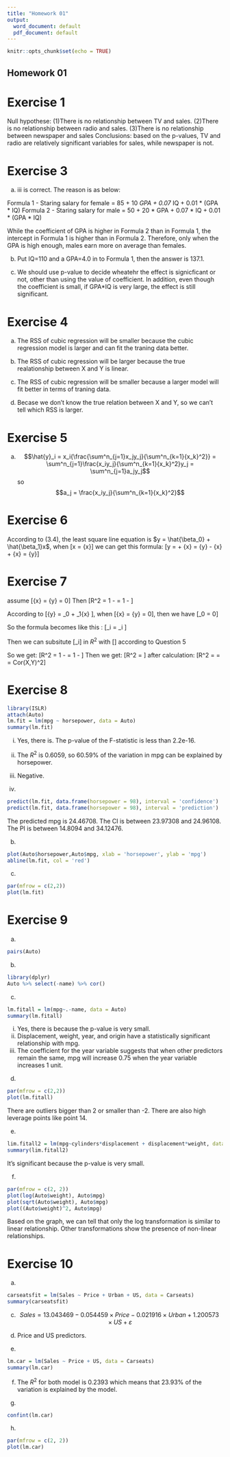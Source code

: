 ```yaml
---
title: "Homework 01"
output:
  word_document: default
  pdf_document: default
---
```


```r
knitr::opts_chunk$set(echo = TRUE)
```

## Homework 01
# Exercise 1

Null hypothese: (1)There is no relationship between TV and sales. (2)There is no relationship between radio and sales. (3)There is no relationship between newspaper and sales
Conclusions: based on the p-values, TV and radio are relatively significant variables for sales, while newspaper is not.

# Exercise 3
(a) iii is correct. The reason is as below:

Formula 1 - Staring salary for female = 85 + 10 *GPA + 0.07 *IQ + 0.01 * (GPA * IQ)
Formula 2 - Staring salary for male = 50 + 20 * GPA + 0.07 * IQ + 0.01 * (GPA * IQ)

While the coefficient of GPA is higher in Formula 2 than in Formula 1, the intercept in Formula 1 is higher than in Formula 2. Therefore, only when the GPA is high enough, males earn more on average than females.

(b) Put IQ=110 and a GPA=4.0 in to Formula 1, then the answer is 137.1.

(c) We should use p-value to decide wheatehr the effect is signicficant or not, other than using the value of coefficient. In addition, even though the coefficient is small, if GPA*IQ is very large, the effect is still significant.

# Exercise 4
(a) The RSS of cubic regression will be smaller because the cubic regression model is larger and can fit the traning data better.

(b) The RSS of cubic regression will be larger because the true realationship between X and Y is linear.

(c) The RSS of cubic regression will be smaller because a larger model will fit better in terms of traning data.

(d) Becase we don't know the true relation between X and Y, so we can't tell which RSS is larger.


# Exercise 5
(a) 
$$\hat{y}_i = x_i{\frac{\sum^n_{j=1}x_jy_j}{\sum^n_{k=1}{x_k}^2}} = \sum^n_{j=1}\frac{x_iy_j}{\sum^n_{k=1}{x_k}^2}y_j = \sum^n_{j=1}a_jy_j$$
so
$$a_j = \frac{x_iy_j}{\sum^n_{k=1}{x_k}^2}$$

# Exercise 6
According to (3.4), the least square line equation is $y = \hat{\beta_0} + \hat{\beta_1}x$, when \[x = \bar{x}\] we can get this formula:
\[y = \hat{\beta_0} + \hat{\beta_1}\bar{x} = \bar{y} - \hat{\beta_1}\bar{x} + \hat{\beta_1}\bar{x} = \bar{y}\]


# Exercise 7
assume \[\bar{x} = \bar{y} = 0\]
Then \[R^2 = 1 - \frac{RSS}{TSS} = 1 - \frac{\sum_i{(y_i - \hat{y}_i)}^2}{\sum_j{y_j}^2}\]  

According to \[\bar{y} = \beta_0 + \beta_1\bar{x} \], when \[\bar{x} = \bar{y} = 0\], then we have \[\beta_0 = 0\]  

So the formula becomes like this : \[\hat{y}_i = \hat{\beta_1}\hat{x}_i \]  

Then we can subsitute \[\hat{y}_i\] in $R^2$ with \[\frac{\sum^n_{j=1}x_jy_j}{\sum^n_{j=1}{x_j}^2}\] according to Question 5

So we get: \[R^2 = 1 - \frac{\sum_i(y_i - \sum_jx_jy_j/\sum_j{x_j}^2x_i)^2}{\sum_j{y_j}^2} = 1 - \frac{\sum_i{y_i}^2 - 2\sum_iy_i(\sum_jx_jy_j/\sum_j{x_j}^2)x_i + \sum_i(\sum_jx_jy_j/\sum_j{x_j}^2)^2{x_i}^2}{\sum_j{y_j}^2}\]
Then we get: 
\[R^2 = \frac{\sum_j{y_j}^2 - (\sum_i{y_i}^2 - 2\sum_iy_i(\sum_jx_jy_j/\sum_j{x_j}^2)x_i + \sum_i(\sum_jx_jy_j/\sum_j{x_j}^2)^2{x_i}^2)}{\sum_j{y_j}^2}\]
after calculation: 
\[R^2 = \frac{2(\sum_ix_iy_i)^2/\sum_j{x_j}^2 - (\sum_ix_iy_i)^2/\sum_j{x_j}^2}{\sum_j{y_j}^2} = \frac{(\sum_ix_iy_i)^2}{\sum_j{x_j}^2\sum_j{y_j}^2} = Cor(X,Y)^2\]

# Exercise 8
```r
library(ISLR)
attach(Auto)
lm.fit = lm(mpg ~ horsepower, data = Auto)
summary(lm.fit)
```
i) Yes, there is. The p-value of the F-statistic is less than 2.2e-16.

ii) The $R^2$ is 0.6059, so 60.59% of the variation in mpg can be explained by horsepower.

iii) Negative.

iv) 
```r
predict(lm.fit, data.frame(horsepower = 98), interval = 'confidence')
predict(lm.fit, data.frame(horsepower = 98), interval = 'prediction')
```
The predicted mpg is 24.46708.  The CI is between 23.97308 and 24.96108. The PI is between 14.8094 and 34.12476. 


(b)

```r
plot(Auto$horsepower,Auto$mpg, xlab = 'horsepower', ylab = 'mpg')
abline(lm.fit, col = 'red')
```


(c)

```r
par(mfrow = c(2,2))
plot(lm.fit)
```

# Exercise 9
(a)

```r
pairs(Auto)
```

(b)

```r
library(dplyr)
Auto %>% select(-name) %>% cor()
```

(c)

```r
lm.fitall = lm(mpg~.-name, data = Auto)
summary(lm.fitall)
```
i) Yes, there is because the p-value is very small.
ii) Displacement, weight, year, and origin have a statistically significant relationship with mpg.
iii) The coefficient for the year variable suggests that when other predictors remain the same, mpg will increase 0.75 when the year variable increases 1 unit.

(d)

```r
par(mfrow = c(2,2))
plot(lm.fitall)
```

There are outliers bigger than 2 or smaller than -2. There are also high leverage points like point 14.

(e)
```r
lim.fitall2 = lm(mpg~cylinders*displacement + displacement*weight, data = Auto)
summary(lim.fitall2)
```

 It's significant because the p-value is very small.
 
 
(f)

```r
par(mfrow = c(2, 2))
plot(log(Auto$weight), Auto$mpg)
plot(sqrt(Auto$weight), Auto$mpg)
plot((Auto$weight)^2, Auto$mpg)
```

Based on the graph, we can tell that only the log transformation is similar to linear relationship. Other transformations show the presence of non-linear relationships.

# Exercise 10
(a)
```r
carseatsfit = lm(Sales ~ Price + Urban + US, data = Carseats)
summary(carseatsfit)
```

(c)
$$Sales = 13.043469 -0.054459 \times Price -0.021916 \times Urban + 1.200573 \times US + ε$$
(d)
Price and US predictors.

(e)
```r
lm.car = lm(Sales ~ Price + US, data = Carseats)
summary(lm.car)
```

(f)
The $R^2$ for both model is 0.2393 which means that 23.93% of the variation is explained by the model.

(g)

```r
confint(lm.car)
```

(h)

```r
par(mfrow = c(2, 2))
plot(lm.car)
```


